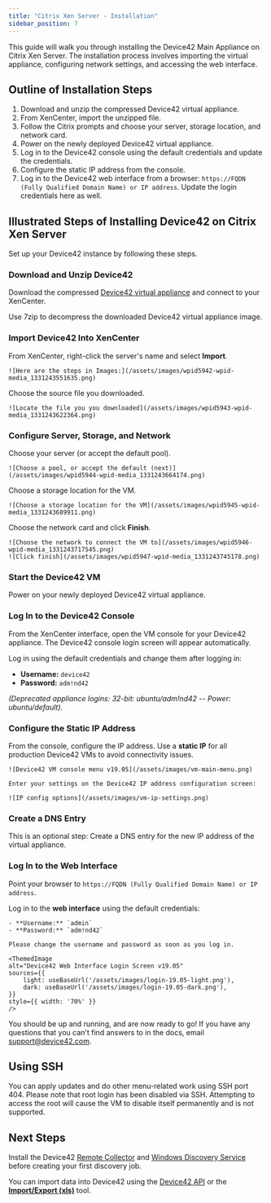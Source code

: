 ```yaml
---
title: "Citrix Xen Server - Installation"
sidebar_position: 7
---
```



This guide will walk you through installing the Device42 Main Appliance on Citrix Xen Server. The installation process involves importing the virtual appliance, configuring network settings, and accessing the web interface.

## Outline of Installation Steps

1. Download and unzip the compressed Device42 virtual appliance.
2. From XenCenter, import the unzipped file.
3. Follow the Citrix prompts and choose your server, storage location, and network card.
4. Power on the newly deployed Device42 virtual appliance.
5. Log in to the Device42 console using the default credentials and update the credentials.
6. Configure the static IP address from the console.
7. Log in to the Device42 web interface from a browser: `https://FQDN (Fully Qualified Domain Name) or IP address`. Update the login credentials here as well.

## Illustrated Steps of Installing Device42 on Citrix Xen Server

Set up your Device42 instance by following these steps.

### Download and Unzip Device42

Download the compressed [Device42 virtual appliance](https://www.device42.com/download/) and connect to your XenCenter.

Use 7zip to decompress the downloaded Device42 virtual appliance image.

### Import Device42 Into XenCenter

From XenCenter, right-click the server's name and select **Import**.

    ![Here are the steps in Images:](/assets/images/wpid5942-wpid-media_1331243551635.png)

Choose the source file you downloaded.

    ![Locate the file you you downloaded](/assets/images/wpid5943-wpid-media_1331243622364.png)

### Configure Server, Storage, and Network

Choose your server (or accept the default pool).

    ![Choose a pool, or accept the default (next)](/assets/images/wpid5944-wpid-media_1331243664174.png)

Choose a storage location for the VM.

    ![Choose a storage location for the VM](/assets/images/wpid5945-wpid-media_1331243689911.png)

Choose the network card and click **Finish**.

    ![Choose the network to connect the VM to](/assets/images/wpid5946-wpid-media_1331243717545.png)
    ![Click finish](/assets/images/wpid5947-wpid-media_1331243745178.png)

### Start the Device42 VM

Power on your newly deployed Device42 virtual appliance.

### Log In to the Device42 Console

From the XenCenter interface, open the VM console for your Device42 appliance. The Device42 console login screen will appear automatically.

Log in using the default credentials and change them after logging in: 

   - **Username:** `device42`
   - **Password:** `adm!nd42`

_(Deprecated appliance logins: 32-bit: ubuntu/adm!nd42 -- Power: ubuntu/default)._

### Configure the Static IP Address

From the console, configure the IP address. Use a **static IP** for all production Device42 VMs to avoid connectivity issues.

    ![Device42 VM console menu v19.05](/assets/images/vm-main-menu.png)

    Enter your settings on the Device42 IP address configuration screen:

    ![IP config options](/assets/images/vm-ip-settings.png)

### Create a DNS Entry

This is an optional step: Create a DNS entry for the new IP address of the virtual appliance.

### Log In to the Web Interface

Point your browser to `https://FQDN (Fully Qualified Domain Name) or IP address`.

Log in to the **web interface** using the default credentials:

    - **Username:** `admin`
    - **Password:** `adm!nd42`

    Please change the username and password as soon as you log in.

    <ThemedImage
    alt="Device42 Web Interface Login Screen v19.05"
    sources={{
        light: useBaseUrl('/assets/images/login-19.05-light.png'),
        dark: useBaseUrl('/assets/images/login-19.05-dark.png'),
    }}
    style={{ width: '70%' }}
    />

You should be up and running, and are now ready to go! If you have any questions that you can't find answers to in the docs, email support@device42.com.

## Using SSH

You can apply updates and do other menu-related work using SSH port 404. Please note that root login has been disabled via SSH. Attempting to access the root will cause the VM to disable itself permanently and is not supported.

## Next Steps

Install the Device42 [Remote Collector](remote-collector-rc-installation.mdx) and [Windows Discovery Service](windows-discovery-service-installation.mdx) before creating your first discovery job.

You can import data into Device42 using the [Device42 API](https://api.device42.com/) or the [**Import/Export (xls)**](/getstarted/tutorials/tutorial-loading-data-using-spreadsheets.mdx) tool.
